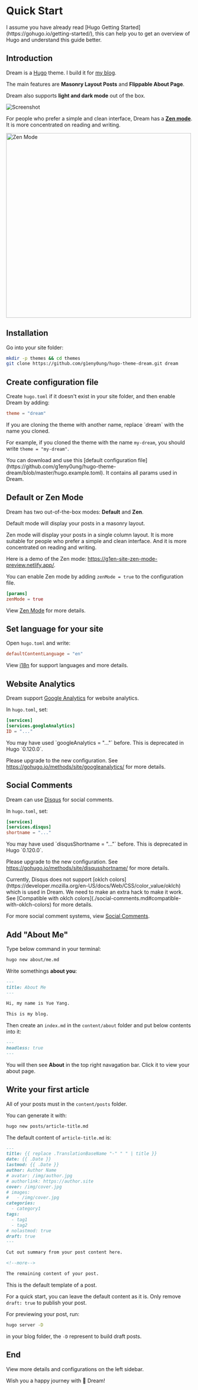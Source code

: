 
# Quick Start

<Callout>
I assume you have already read [Hugo Getting Started](https://gohugo.io/getting-started/),
this can help you to get an overview of Hugo and understand this guide better.
</Callout>

## Introduction

Dream is a [Hugo](https://gohugo.io/) theme. I build it for [my blog](https://g1en.site).

The main features are **Masonry Layout Posts** and **Flippable About Page**.

Dream also supports **light and dark mode** out of the box.

![Screenshot](https://github.com/g1eny0ung/hugo-theme-dream/blob/master/images/screenshot.png?raw=true)

For people who prefer a simple and clean interface,
Dream has a [**Zen mode**](https://g1en.site/hugo-theme-dream/zen-mode).
It is more concentrated on reading and writing.

<img src="https://github.com/g1eny0ung/hugo-theme-dream/blob/master/docs/public/images/zen-mode.png?raw=true" alt="Zen Mode" height="500" />

## Installation

Go into your site folder:

```sh
mkdir -p themes && cd themes
git clone https://github.com/g1eny0ung/hugo-theme-dream.git dream
```

## Create configuration file

Create `hugo.toml` if it doesn't exist in your site folder, and then enable Dream by adding:

```toml
theme = "dream"
```

<Callout>
If you are cloning the theme with another name, replace `dream` with the name you cloned.

For example, if you cloned the theme with the name `my-dream`, you should write `theme = "my-dream"`.
</Callout>

<Callout type="info">
You can download and use this [default configuration file](https://github.com/g1eny0ung/hugo-theme-dream/blob/master/hugo.example.toml). It contains all params used in Dream.
</Callout>

## Default or Zen Mode

Dream has two out-of-the-box modes: **Default** and **Zen**.

Default mode will display your posts in a masonry layout.

Zen mode will display your posts in a single column layout.
It is more suitable for people who prefer a simple and clean interface.
And it is more concentrated on reading and writing.

Here is a demo of the Zen mode: https://g1en-site-zen-mode-preview.netlify.app/.

You can enable Zen mode by adding `zenMode = true` to the configuration file.

```toml
[params]
zenMode = true
```

View [Zen Mode](./zen-mode.md) for more details.

## Set language for your site

Open `hugo.toml` and write:

```toml
defaultContentLanguage = "en"
```

View [i18n](./i18n.md) for support languages and more details.

## Website Analytics

Dream support [Google Analytics](https://www.google.com/analytics/) for website analytics.

In `hugo.toml`, set:

```toml
[services]
[services.googleAnalytics]
ID = "..."
```

<Callout type="warning">
You may have used `googleAnalytics = "..."` before. This is deprecated in Hugo `0.120.0`.

Please upgrade to the new configuration. See https://gohugo.io/methods/site/googleanalytics/ for more details.
</Callout>

## Social Comments

Dream can use [Disqus](https://disqus.com/) for social comments.

In `hugo.toml`, set:

```toml
[services]
[services.disqus]
shortname = "..."
```

<Callout type="warning">
You may have used `disqusShortname = "..."` before. This is deprecated in Hugo `0.120.0`.

Please upgrade to the new configuration. See https://gohugo.io/methods/site/disqusshortname/ for more details.
</Callout>

<Callout type="error">
Currently, Disqus does not support [oklch colors](https://developer.mozilla.org/en-US/docs/Web/CSS/color_value/oklch) which is used in Dream.
We need to make an extra hack to make it work. See [Compatible with oklch colors](./social-comments.md#compatible-with-oklch-colors) for more details.
</Callout>

For more social comment systems, view [Social Comments](./social-comments.md).

## Add "About Me"

Type below command in your terminal:

```bash
hugo new about/me.md
```

Write somethings **about you**:

```md
---
title: About Me
---

Hi, my name is Yue Yang.

This is my blog.
```

Then create an `index.md` in the `content/about` folder and put below contents into it:

```md
---
headless: true
---
```

You will then see **About** in the top right navagation bar. Click it to view your about page.

## Write your first article

All of your posts must in the `content/posts` folder.

You can generate it with:

```bash
hugo new posts/article-title.md
```

The default content of `article-title.md` is:

```md
---
title: {{ replace .TranslationBaseName "-" " " | title }}
date: {{ .Date }}
lastmod: {{ .Date }}
author: Author Name
# avatar: /img/author.jpg
# authorlink: https://author.site
cover: /img/cover.jpg
# images:
#   - /img/cover.jpg
categories:
  - category1
tags:
  - tag1
  - tag2
# nolastmod: true
draft: true
---

Cut out summary from your post content here.

<!--more-->

The remaining content of your post.
```

This is the default template of a post.

For a quick start, you can leave the default content as it is. Only remove `draft: true` to publish your post.

For previewing your post, run:

```bash
hugo server -D
```

in your blog folder, the `-D` represent to build draft posts.

## End

View more details and configurations on the left sidebar.

Wish you a happy journey with 🌱 Dream!
